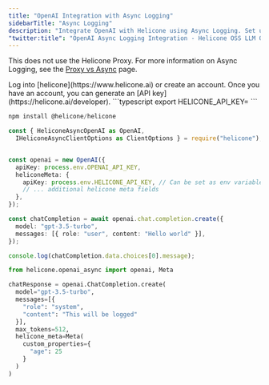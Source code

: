 ```yaml
---
title: "OpenAI Integration with Async Logging"
sidebarTitle: "Async Logging"
description: "Integrate OpenAI with Helicone using Async Logging. Set up custom headers and logging without using the Helicone Proxy."
"twitter:title": "OpenAI Async Logging Integration - Helicone OSS LLM Observability"
---
```


This does not use the Helicone Proxy.
For more information on Async Logging, see the [Proxy vs Async](/getting-started/proxy-vs-async) page.

<Steps>
  <Step title="Create an account + Generate an API Key">
    Log into [helicone](https://www.helicone.ai) or create an account. Once you have an account, you
    can generate an [API key](https://helicone.ai/developer).
  </Step>
  <Step title="Set HELICONE_API_KEY as an environment variable">
```typescript
export HELICONE_API_KEY=<your API key>
```
  </Step>
   <Step title="Install Helicone">

```typescript
npm install @helicone/helicone
```

  </Step>
  <Step title="Replace the imports and add Helicone authorizations">
<CodeGroup>

```typescript example.ts
const { HeliconeAsyncOpenAI as OpenAI,
  IHeliconeAsyncClientOptions as ClientOptions } = require("helicone");


const openai = new OpenAI({
  apiKey: process.env.OPENAI_API_KEY,
  heliconeMeta: {
    apiKey: process.env.HELICONE_API_KEY, // Can be set as env variable
    // ... additional helicone meta fields
  },
});

const chatCompletion = await openai.chat.completion.create({
  model: "gpt-3.5-turbo",
  messages: [{ role: "user", content: "Hello world" }],
});

console.log(chatCompletion.data.choices[0].message);
```

```python example.py
from helicone.openai_async import openai, Meta

chatResponse = openai.ChatCompletion.create(
  model="gpt-3.5-turbo",
  messages=[{
    "role": "system",
    "content": "This will be logged"
  }],
  max_tokens=512,
  helicone_meta=Meta(
    custom_properties={
      "age": 25
    }
  )
)


```

</CodeGroup>

  </Step>
</Steps>
